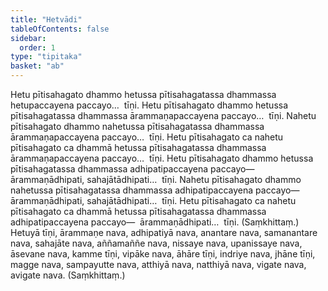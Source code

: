 ```yaml
---
title: "Hetvādi"
tableOfContents: false
sidebar:
  order: 1
type: "tipitaka"
basket: "ab"
---
```



<DynamicBreadcrumb />

<Division number="238">

<Paragraph number="465">
Hetu pītisahagato dhammo hetussa pītisahagatassa dhammassa hetupaccayena paccayo…  tīṇi.
</Paragraph>

<Paragraph number="466">
Hetu pītisahagato dhammo hetussa pītisahagatassa dhammassa ārammaṇapaccayena paccayo…  tīṇi.
</Paragraph>

<Paragraph number="467">
Nahetu pītisahagato dhammo nahetussa pītisahagatassa dhammassa ārammaṇapaccayena paccayo…  tīṇi.
</Paragraph>

<Paragraph number="468">
Hetu pītisahagato ca nahetu pītisahagato ca dhammā hetussa pītisahagatassa dhammassa ārammaṇapaccayena paccayo…  tīṇi.
</Paragraph>

<Paragraph number="469">
Hetu pītisahagato dhammo hetussa pītisahagatassa dhammassa adhipatipaccayena paccayo—  ārammaṇādhipati, sahajātādhipati…  tīṇi.
</Paragraph>

<Paragraph number="470">
Nahetu pītisahagato dhammo nahetussa pītisahagatassa dhammassa adhipatipaccayena paccayo—  ārammaṇādhipati, sahajātādhipati…  tīṇi.
</Paragraph>

<Paragraph number="471">
Hetu pītisahagato ca nahetu pītisahagato ca dhammā hetussa pītisahagatassa dhammassa adhipatipaccayena paccayo—  ārammaṇādhipati…  tīṇi. (Saṃkhittaṃ.)
</Paragraph>

</Division>
<Division number="239">

<Paragraph number="472">
Hetuyā tīṇi, ārammaṇe nava, adhipatiyā nava, anantare nava, samanantare nava, sahajāte nava, aññamaññe nava, nissaye nava, upanissaye nava, āsevane nava, kamme tīṇi, vipāke nava, āhāre tīṇi, indriye nava, jhāne tīṇi, magge nava, sampayutte nava, atthiyā nava, natthiyā nava, vigate nava, avigate nava. (Saṃkhittaṃ.)
</Paragraph>
</Division>